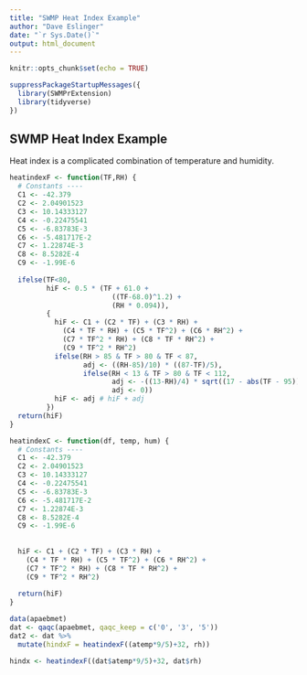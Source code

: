 ```yaml
---
title: "SWMP Heat Index Example"
author: "Dave Eslinger"
date: "`r Sys.Date()`"
output: html_document
---
```


```r
knitr::opts_chunk$set(echo = TRUE)
```

```r
suppressPackageStartupMessages({
  library(SWMPrExtension)
  library(tidyverse)
})
```

## SWMP Heat Index Example

Heat index is a complicated combination of temperature and humidity.

```r
heatindexF <- function(TF,RH) {
  # Constants ----
  C1 <- -42.379
  C2 <- 2.04901523
  C3 <- 10.14333127
  C4 <- -0.22475541
  C5 <- -6.83783E-3
  C6 <- -5.481717E-2
  C7 <- 1.22874E-3
  C8 <- 8.5282E-4
  C9 <- -1.99E-6
  
  ifelse(TF<80,
         hiF <- 0.5 * (TF + 61.0 +
                         ((TF-68.0)^1.2) +
                         (RH * 0.094)),
         {
           hiF <- C1 + (C2 * TF) + (C3 * RH) + 
             (C4 * TF * RH) + (C5 * TF^2) + (C6 * RH^2) +
             (C7 * TF^2 * RH) + (C8 * TF * RH^2) +
             (C9 * TF^2 * RH^2)
           ifelse(RH > 85 & TF > 80 & TF < 87,
                  adj <- ((RH-85)/10) * ((87-TF)/5),
                  ifelse(RH < 13 & TF > 80 & TF < 112,
                         adj <- -((13-RH)/4) * sqrt((17 - abs(TF - 95))/17),
                         adj <- 0))
           hiF <- adj # hiF + adj
         })
  return(hiF)
}

```


```r
heatindexC <- function(df, temp, hum) {
  # Constants ----
  C1 <- -42.379
  C2 <- 2.04901523
  C3 <- 10.14333127
  C4 <- -0.22475541
  C5 <- -6.83783E-3
  C6 <- -5.481717E-2
  C7 <- 1.22874E-3
  C8 <- 8.5282E-4
  C9 <- -1.99E-6
  
  
  hiF <- C1 + (C2 * TF) + (C3 * RH) + 
    (C4 * TF * RH) + (C5 * TF^2) + (C6 * RH^2) +
    (C7 * TF^2 * RH) + (C8 * TF * RH^2) +
    (C9 * TF^2 * RH^2)
  
  return(hiF)
}

```



```r

data(apaebmet)
dat <- qaqc(apaebmet, qaqc_keep = c('0', '3', '5'))
dat2 <- dat %>% 
  mutate(hindxF = heatindexF((atemp*9/5)+32, rh))

hindx <- heatindexF((dat$atemp*9/5)+32, dat$rh)

```
